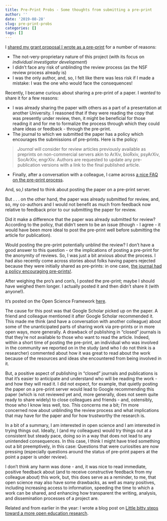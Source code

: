 ```yaml
---
title: Pre-Print Probs - Some thoughts from submitting a pre-print
author: ''
date: '2019-08-28'
slug: pre-print-probs
categories: []
tags: []
---
```


I [shared my grant proposal I wrote as a pre-print](https://joshuamrosenberg.com/post/2019/08/03/thoughts-from-submitting-a-grant-proposal-for-the-first-time/) for a number of reasons:

- The not-very-proprietary nature of this project (with its focus on *individual investigator development*)
- I didn't face any risk of unblinding the review process (as the NSF review process already is)
- I was the only author, and, so, I felt like there was less risk if I made a mistake: I was the one who would face the consequences!

Recently, I became curious about sharing a pre-print of a paper. I *wanted* to share it for a few reasons: 

- I was already sharing the paper with others as a part of a presentation at another University. I reasoned that if they were reading the copy that was presently under review, then, it might be beneficial for those reading it and for me to formalize the process through which they could share ideas or feedback - through the pre-print.
- The journal to which we submitted the paper has a policy which encourages the submissions of pre-prints. Here is the policy:

> *Journal* will consider for review articles previously available as preprints on non-commercial servers akin to ArXiv, bioRxiv, psyArXiv, SocArXiv, engrXiv. Authors are requested to update any pre-publication versions with a link to the final published article.

- Finally, after a conversation with a colleague, I came across [a nice FAQ on the pre-print process](https://help.osf.io/hc/en-us/articles/360019930493-Preprint-FAQs). 

And, so,I started to think about posting the paper on a pre-print server. 

But . . . on the other hand, the paper was already submitted for review, and, so, my co-authors and I would not benefit as much from feedback now relative to feedback prior to our submitting the paper for review. 

Did it make a difference that the paper was already submitted for review? According to the policy, that didn't seem to be an issue (though - I agree - it would have been more ideal to post the pre-print well before submitting the article for publication). 

Would posting the pre-print potentially unblind the review? I don't have a good answer to this question - or the implications of posting a pre-print for the anonymity of reviews. So, I was just a bit anxious about the process. I had also recently come across stories about folks having papers rejected because they were initially shared as pre-prints: in one case, [the journal had a policy encouraging pre-prints!](https://www.insidehighered.com/news/2019/08/26/sociologist-says-journal-rejected-her-paper-because-shes-shared-it-elsewhere).

After weighing the pro's and con's, I posted the pre-print; maybe I should have weighed them longer. I actually posted it and then didn't share it (with anyone!). 

It's posted on the Open Science Framework [here](https://osf.io/uwza6/). 

The cause for this post was that Google Scholar picked up on the paper. A friend and colleague mentioned it after Google Scholar recommended it. This made me think (and have a conversation with another colleague) about some of the unanticipated parts of sharing work via pre-prints or in more open ways, more generally. A drawback of publishing in "closed" journals is that they're not available to those who want to read the article. Indeed, within a short time of posting the pre-print, an individual who was involved in the community we reported on in the study (and who I do not think is a researcher) commented about how it was great to read about the work because of the resources and ideas she encountered from being involved in it. 

But, a positive aspect of publishing in "closed" journals and publications is that it's easier to anticipate and understand who will be reading the work - and how they will read it. I did not expect, for example, that quietly posting the paper on a pre-print server would lead to Google recommending this paper (which is not reviewed yet and, more generally, does not seem quite ready to share widely) to close colleagues and friends - and, ostensibly, those who I know less well, too. This concerns me a bit; I'm more concerned now about unblinding the review process and what implications that may have for the paper and for how trustworthy the research is.

In a bit of a summary, I am interested in open science and I am interested in trying things out. Ideally, I (and my colleagues) would try things out at a consistent but steady pace, doing so in a way that does not lead to any unintended consequences. In this case, I think I might have tried something out a bit preemptively, in this case: Questions that were curiosities are now pressing (especially questions around the status of pre-print papers at the point a paper is under review). 

I don't think any harm was done - and, it was nice to read immediate, positive feedback about (and to receive constructive feedback from my colleague about) this work, but, this does serve as a reminder, to me, that open science may also have some drawbacks, as well as many positives, including increasing access to information, speeding the time to which a work can be shared, and enhancing how transparent the writing, analysis, and dissemination processes of a project are.

Related and from earlier in the year: I wrote a blog post on [Little bitty steps toward a more open education research](https://joshuamrosenberg.com/post/2019/04/18/little-bitty-steps-toward-more-open-educational-research/).